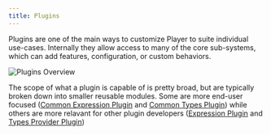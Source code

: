 ```yaml
---
title: Plugins
---
```



Plugins are one of the main ways to customize Player to suite individual use-cases.
Internally they allow access to many of the core sub-systems, which can add features, configuration, or custom behaviors.

<Image darkModeInvert src={pluginsOverview} alt="Plugins Overview" />

The scope of what a plugin is capable of is pretty broad, but are typically broken down into smaller reusable modules. Some are more end-user focused ([Common Expression Plugin](../plugins/common-expressions) and [Common Types Plugin](../plugins/common-types)) while others are more relavant for other plugin developers ([Expression Plugin](../plugins/expression) and [Types Provider Plugin](../plugins/types-provider))
